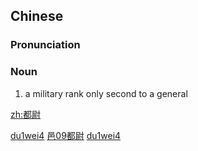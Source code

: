 ==Chinese==
{{zh-forms}}

===Pronunciation===
{{zh-pron
|m=dūwèi
|cat=n
}}

===Noun===
{{zh-noun}}

# {{lb|zh|archaic}} a military rank only second to a general

[[Category:Mandarin archaic terms|du1wei4]]
[[Category:zh:Job titles in Romance of the Three Kingdoms|邑09都尉]]
[[Category:zh:Job titles in Romance of the Three Kingdoms|du1wei4]]

[[zh:都尉]]